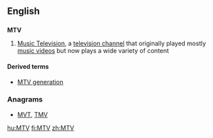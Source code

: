 ==English==
{{wikipedia}}

==={{initialism}}===
'''MTV'''

# {{context|television}} [[w:MTV|Music Television]], a [[television channel]] that originally played mostly [[music video]]s but now plays a wide variety of content

====Derived terms====
* [[MTV generation]]

===Anagrams===
* [[MVT#English|MVT]], [[TMV#English|TMV]]

[[hu:MTV]]
[[fi:MTV]]
[[zh:MTV]]